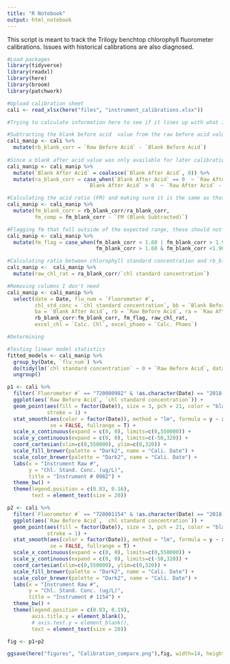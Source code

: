 ```yaml
---
title: "R Notebook"
output: html_notebook
---
```


This script is meant to track the Trilogy benchtop chlorophyll fluorometer calibrations. Issues with historical calibrations are also diagnosed.

```r
#Load packages
library(tidyverse)
library(readxl)
library(here)
library(broom)
library(patchwork)
```

```r
#Upload calibration sheet
cali <- read_xlsx(here("files", "instrument_calibrations.xlsx"))
```

```r
#Trying to calculate information here to see if it lines up with what I did in Excel

#Subtracting the blank before acid  value from the raw before acid value. Renaming using convention rb as "raw before acid" and ra as "raw after acid"
cali_manip <- cali %>% 
  mutate(rb_blank_corr = `Raw Before Acid` - `Blank Before Acid`)
         
#Since a blank after acid value was only available for later calibrations, I subtract the blank before acid values when not available and blank after acid value when it is available         
cali_manip <- cali_manip %>% 
  mutate(`Blank After Acid` = coalesce(`Blank After Acid`, 0)) %>% 
  mutate(ra_blank_corr = case_when(`Blank After Acid` == 0  ~ `Raw After Acid` - `Blank Before Acid`,
                          `Blank After Acid` > 0  ~ `Raw After Acid` - `Blank After Acid`))

#Calculating the acid ratio (FM) and making sure it is the same as those calculated in excel.                      
cali_manip <- cali_manip %>%
  mutate(fm_blank_corr = rb_blank_corr/ra_blank_corr,
         fm_comp = fm_blank_corr - `FM (Blank Subtracted)`)

#Flagging fm that fall outside of the expected range, these should not be used for deriving calibration values. The low values generally occur as a result of standard concentrations that were too low. It also seems like slight acid contaimination may have been an issue for the Hakai calibrations. It is unclear why very high fm values occured.
cali_manip <- cali_manip %>% 
  mutate(fm_flag = case_when(fm_blank_corr < 1.60 | fm_blank_corr > 1.90 ~ "SVC",
                             fm_blank_corr > 1.60 & fm_blank_corr <1.90 ~ "AV"))

#Calculating ratio between chlorophyll standard concentration and rb_blank_corr
cali_manip <-  cali_manip %>% 
  mutate(raw_chl_rat = ra_blank_corr/`chl standard concentration`)

#Removing columns I don't need
cali_manip <- cali_manip %>% 
  select(date = Date, flu_num = `Fluorometer #`, 
         chl_std_conc = `chl standard concentration`, bb = `Blank Before Acid`,
         ba = `Blank After Acid`, rb = `Raw Before Acid`, ra = `Raw After Acid`,
         rb_blank_corr:fm_blank_corr, fm_flag, raw_chl_rat, 
         excel_chl = `Calc. Chl`, excel_phaeo = `Calc. Phaeo`)

#Determining 

```


```r
#Testing linear model statistics
fitted_models <- cali_manip %>% 
  group_by(Date, `flu_num`) %>% 
  do(tidy(lm(`chl standard concentration` ~ 0 + `Raw Before Acid`, data = .))) %>% 
  ungroup() 
```





```r
p1 <- cali %>% 
  filter(`Fluorometer #` == "720000982" & !as.character(Date) == "2018-04-17") %>% 
  ggplot(aes(`Raw Before Acid`, `chl standard concentration`)) +
  geom_point(aes(fill = factor(Date)), size = 3, pch = 21, color = "black", 
             stroke = 1) +
  stat_smooth(aes(color = factor(Date)), method = "lm", formula = y ~ x - 1,
              se = FALSE, fullrange = T) +
  scale_x_continuous(expand = c(0, 0), limits=c(0,550000)) +
  scale_y_continuous(expand = c(0, 0), limits=c(-50,320)) +
  coord_cartesian(xlim=c(0,550000), ylim=c(0,320)) +
  scale_fill_brewer(palette = "Dark2", name = "Cali. Date") +
  scale_color_brewer(palette = "Dark2", name = "Cali. Date") +
  labs(x = "Instrument Raw #",
       y = "Chl. Stand. Conc. (ug/L)",
       title = "Instrument # 0982") +
  theme_bw() +
  theme(legend.position = c(0.83, 0.16),
        text = element_text(size = 20)) 

p2 <- cali %>% 
  filter(`Fluorometer #` == "720001154" & !as.character(Date) == "2018-04-17") %>% 
  ggplot(aes(`Raw Before Acid`, `chl standard concentration`)) +
  geom_point(aes(fill = factor(Date)), size = 3, pch = 21, color = "black",
             stroke = 1) +
  stat_smooth(aes(color = factor(Date)), method = "lm", formula = y ~ x - 1,
              se = FALSE, fullrange = T) +
  scale_x_continuous(expand = c(0, 0), limits=c(0,550000)) +
  scale_y_continuous(expand = c(0, 0), limits=c(-50,320)) +
  coord_cartesian(xlim=c(0,550000), ylim=c(0,320)) +
  scale_fill_brewer(palette = "Dark2", name = "Cali. Date") +
  scale_color_brewer(palette = "Dark2", name = "Cali. Date") +
  labs(x = "Instrument Raw #",
       y = "Chl. Stand. Conc. (ug/L)",
       title = "Instrument # 1154") +
  theme_bw() +
  theme(legend.position = c(0.83, 0.19),
        axis.title.y = element_blank(),
        # axis.text.y = element_blank(),
        text = element_text(size = 20))

fig <- p1+p2

ggsave(here("figures", "Calibration_compare.png"),fig, width=14, height=7.5, dpi=300)
```









